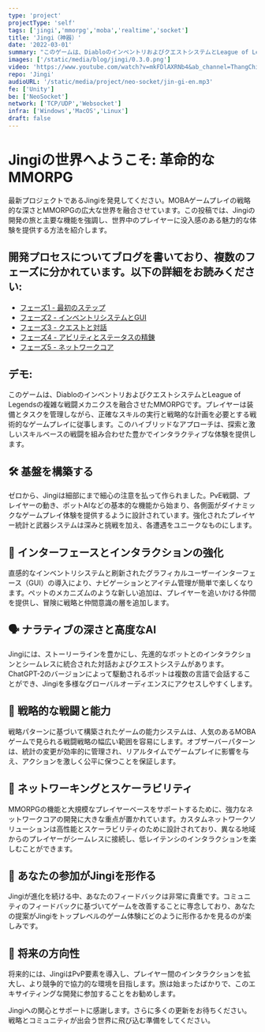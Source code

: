 ```yaml
---
type: 'project'
projectType: 'self'
tags: ['jingi','mmorpg','moba','realtime','socket']
title: 'Jingi（神器）'
date: '2022-03-01'
summary: "このゲームは、DiabloのインベントリおよびクエストシステムとLeague of Legendsの複雑な戦闘メカニクスを融合させたMMORPGです。"
images: ['/static/media/blog/jingi/0.3.0.png']
video: 'https://www.youtube.com/watch?v=mkFDlAXRNb4&ab_channel=ThangChiba'
repo: 'Jingi'
audioURL: '/static/media/project/neo-socket/jin-gi-en.mp3'
fe: ['Unity']
be: ['NeoSocket']
network: ['TCP/UDP','Websocket']
infra: ['Windows','MacOS','Linux']
draft: false
---
```



# **Jingiの世界へようこそ: 革命的なMMORPG**

最新プロジェクトであるJingiを発見してください。MOBAゲームプレイの戦略的な深さとMMORPGの広大な世界を融合させています。この投稿では、Jingiの開発の旅と主要な機能を強調し、世界中のプレイヤーに没入感のある魅力的な体験を提供する方法を紹介します。

## 開発プロセスについてブログを書いており、複数のフェーズに分かれています。以下の詳細をお読みください:

- [フェーズ1 - 最初のステップ](/blog/jingi-devlog-phase-1)
- [フェーズ2 - インベントリシステムとGUI](/blog/jingi-devlog-phase-2)
- [フェーズ3 - クエストと対話](/blog/jingi-devlog-phase-3)
- [フェーズ4 - アビリティとステータスの精錬](/blog/jingi-devlog-phase-4)
- [フェーズ5 - ネットワークコア](/blog/jingi-devlog-phase-5)

## デモ:

このゲームは、DiabloのインベントリおよびクエストシステムとLeague of Legendsの複雑な戦闘メカニクスを融合させたMMORPGです。プレイヤーは装備とタスクを管理しながら、正確なスキルの実行と戦略的な計画を必要とする戦術的なゲームプレイに従事します。このハイブリッドなアプローチは、探索と激しいスキルベースの戦闘を組み合わせた豊かでインタラクティブな体験を提供します。
<YouTubeEmbed url="https://www.youtube.com/watch?v=mkFDlAXRNb4&t=48s" />

## **🛠️ 基盤を構築する**

ゼロから、Jingiは細部にまで細心の注意を払って作られました。PvE戦闘、プレイヤーの動き、ボットAIなどの基本的な機能から始まり、各側面がダイナミックなゲームプレイ体験を提供するように設計されています。強化されたプレイヤー統計と武器システムは深みと挑戦を加え、各遭遇をユニークなものにします。

## **🎒 インターフェースとインタラクションの強化**

直感的なインベントリシステムと刷新されたグラフィカルユーザーインターフェース（GUI）の導入により、ナビゲーションとアイテム管理が簡単で楽しくなります。ペットのメカニズムのような新しい追加は、プレイヤーを追いかける仲間を提供し、冒険に戦略と仲間意識の層を追加します。

## **🗣️ ナラティブの深さと高度なAI**

Jingiには、ストーリーラインを豊かにし、先進的なボットとのインタラクションとシームレスに統合された対話およびクエストシステムがあります。ChatGPT-2のバージョンによって駆動されるボットは複数の言語で会話することができ、Jingiを多様なグローバルオーディエンスにアクセスしやすくします。

## **🌟 戦略的な戦闘と能力**

戦略パターンに基づいて構築されたゲームの能力システムは、人気のあるMOBAゲームで見られる戦闘戦略の幅広い範囲を容易にします。オブザーバーパターンは、統計の変更が効率的に管理され、リアルタイムでゲームプレイに影響を与え、アクションを激しく公平に保つことを保証します。

## **🔗 ネットワーキングとスケーラビリティ**

MMORPGの機能と大規模なプレイヤーベースをサポートするために、強力なネットワークコアの開発に大きな重点が置かれています。カスタムネットワークソリューションは高性能とスケーラビリティのために設計されており、異なる地域からのプレイヤーがシームレスに接続し、低レイテンシのインタラクションを楽しむことができます。

## **📢 あなたの参加がJingiを形作る**

Jingiが進化を続ける中、あなたのフィードバックは非常に貴重です。コミュニティのフィードバックに基づいてゲームを改善することに専念しており、あなたの提案がJingiをトップレベルのゲーム体験にどのように形作るかを見るのが楽しみです。

## **🚀 将来の方向性**

将来的には、JingiはPvP要素を導入し、プレイヤー間のインタラクションを拡大し、より競争的で協力的な環境を目指します。旅は始まったばかりで、このエキサイティングな開発に参加することをお勧めします。

Jingiへの関心とサポートに感謝します。さらに多くの更新をお待ちください。戦略とコミュニティが出会う世界に飛び込む準備をしてください。